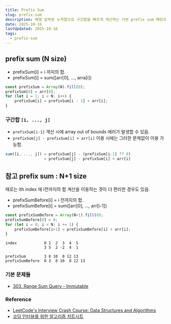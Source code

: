```yaml
---
title: Prefix Sum
slug: prefix-sum
description: 배열 앞부분 누적합으로 구간합을 빠르게 계산하는 기본 prefix sum 패턴과 N+1 길이 변형을 정리
date: 2025-10-16
lastUpdated: 2025-10-16
tags:
  - prefix-sum
---
```


## prefix sum (N size)

* prefixSum[i] = i 까지의 합.
* prefixSum[i] = sum([arr[0], ..., arra[i])

```typescript
const prefixSum = Array(N).fill(0);
prefixSum[0] = arr[0];
for (let i = 1; i < N; i++) {
    prefixSum[i] = prefixSum[i - 1] + arr[i];
}
```

### 구간합 `[i, ..., j]`

* `prefixSum[i-1]` 계산 시에 array out of bounds 에러가 발생할 수 있음.
* `prefixSum[j] - prefixSum[i] + arr[i]` 이용 시에는 그러한 문제없이 이용 가능함.

```typescript
sum([i, ..., j]) = prefixSum[j] - (prefixSum[i-1] ?? 0)
                 = prefixSum[j] - prefixSum[i] + arr[i]
```

## 참고 prefix sum : N+1 size

때로는 ith index 에 i전까지의 합 계산을 이용하는 겻이 더 편리한 경우도 있음.

* prefixSumBefore[i] = i 전까지의 합.
* prefixSumBefore[i] = sum([arr[0], ..., arr[i-1])

```typescript
const prefixSumBefore = Array(N+1).fill(0);
prefixSumBefore[0] = 0;
for (let i = 0; i < N; i += 1) {
    prefixSumBefore[i+1] = prefixSumBefore[i] + arr[i];
}
```

```
index            0 1  2  3  4  5
                 3 5  2 -2  4  1

prefixSum        3 8 10  8 12 13
prefixSumBefore  0 3  8 10  8 12 13
```

### 기본 문제들

* [303. Range Sum Query - Immutable](/blog/range-sum-query-immutable/)

### Reference

- [LeetCode's Interview Crash Course: Data Structures and Algorithms](https://leetcode.com/explore/interview/card/leetcodes-interview-crash-course-data-structures-and-algorithms/?vacRef=problembanner)
- [코딩 인터뷰를 위한 알고리즘 치트시트](https://www.aladin.co.kr/shop/wproduct.aspx?ItemId=301923855&start=slayer)
